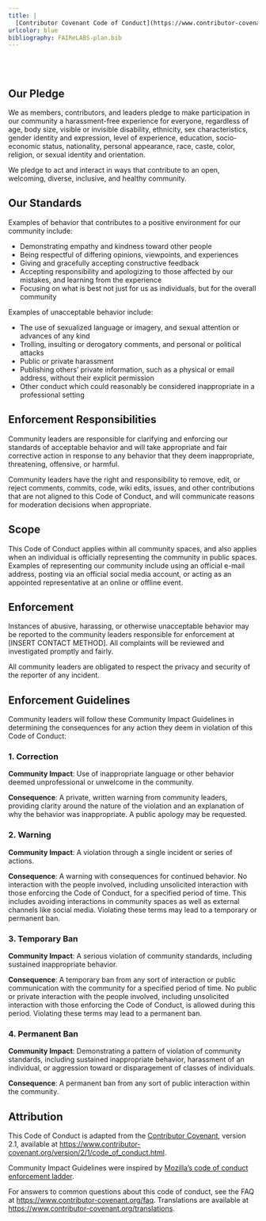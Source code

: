 ```yaml
---
title: |
  [Contributor Covenant Code of Conduct](https://www.contributor-covenant.org/)
urlcolor: blue
bibliography: FAIReLABS-plan.bib
---
```


</br>
</br>

## Our Pledge

We as members, contributors, and leaders pledge to make participation in our
community a harassment-free experience for everyone, regardless of age, body
size, visible or invisible disability, ethnicity, sex characteristics, gender
identity and expression, level of experience, education, socio-economic status,
nationality, personal appearance, race, caste, color, religion, or sexual
identity and orientation.

We pledge to act and interact in ways that contribute to an open, welcoming,
diverse, inclusive, and healthy community.

## Our Standards

Examples of behavior that contributes to a positive environment for our
community include:

* Demonstrating empathy and kindness toward other people
* Being respectful of differing opinions, viewpoints, and experiences
* Giving and gracefully accepting constructive feedback
* Accepting responsibility and apologizing to those affected by our mistakes,
  and learning from the experience
* Focusing on what is best not just for us as individuals, but for the overall
  community

Examples of unacceptable behavior include:

* The use of sexualized language or imagery, and sexual attention or advances of
  any kind
* Trolling, insulting or derogatory comments, and personal or political attacks
* Public or private harassment
* Publishing others' private information, such as a physical or email address,
  without their explicit permission
* Other conduct which could reasonably be considered inappropriate in a
  professional setting

## Enforcement Responsibilities

Community leaders are responsible for clarifying and enforcing our standards of
acceptable behavior and will take appropriate and fair corrective action in
response to any behavior that they deem inappropriate, threatening, offensive,
or harmful.

Community leaders have the right and responsibility to remove, edit, or reject
comments, commits, code, wiki edits, issues, and other contributions that are
not aligned to this Code of Conduct, and will communicate reasons for moderation
decisions when appropriate.

## Scope

This Code of Conduct applies within all community spaces, and also applies when
an individual is officially representing the community in public spaces.
Examples of representing our community include using an official e-mail address,
posting via an official social media account, or acting as an appointed
representative at an online or offline event.

## Enforcement

Instances of abusive, harassing, or otherwise unacceptable behavior may be
reported to the community leaders responsible for enforcement at
[INSERT CONTACT METHOD].
All complaints will be reviewed and investigated promptly and fairly.

All community leaders are obligated to respect the privacy and security of the
reporter of any incident.

## Enforcement Guidelines

Community leaders will follow these Community Impact Guidelines in determining
the consequences for any action they deem in violation of this Code of Conduct:

### 1. Correction

**Community Impact**: Use of inappropriate language or other behavior deemed
unprofessional or unwelcome in the community.

**Consequence**: A private, written warning from community leaders, providing
clarity around the nature of the violation and an explanation of why the
behavior was inappropriate. A public apology may be requested.

### 2. Warning

**Community Impact**: A violation through a single incident or series of
actions.

**Consequence**: A warning with consequences for continued behavior. No
interaction with the people involved, including unsolicited interaction with
those enforcing the Code of Conduct, for a specified period of time. This
includes avoiding interactions in community spaces as well as external channels
like social media. Violating these terms may lead to a temporary or permanent
ban.

### 3. Temporary Ban

**Community Impact**: A serious violation of community standards, including
sustained inappropriate behavior.

**Consequence**: A temporary ban from any sort of interaction or public
communication with the community for a specified period of time. No public or
private interaction with the people involved, including unsolicited interaction
with those enforcing the Code of Conduct, is allowed during this period.
Violating these terms may lead to a permanent ban.

### 4. Permanent Ban

**Community Impact**: Demonstrating a pattern of violation of community
standards, including sustained inappropriate behavior, harassment of an
individual, or aggression toward or disparagement of classes of individuals.

**Consequence**: A permanent ban from any sort of public interaction within the
community.

## Attribution

This Code of Conduct is adapted from the [Contributor Covenant][homepage],
version 2.1, available at
[https://www.contributor-covenant.org/version/2/1/code_of_conduct.html][v2.1].

Community Impact Guidelines were inspired by
[Mozilla's code of conduct enforcement ladder][Mozilla CoC].

For answers to common questions about this code of conduct, see the FAQ at
[https://www.contributor-covenant.org/faq][FAQ]. Translations are available at
[https://www.contributor-covenant.org/translations][translations].

[homepage]: https://www.contributor-covenant.org
[v2.1]: https://www.contributor-covenant.org/version/2/1/code_of_conduct.html
[Mozilla CoC]: https://github.com/mozilla/diversity
[FAQ]: https://www.contributor-covenant.org/faq
[translations]: https://www.contributor-covenant.org/translations
